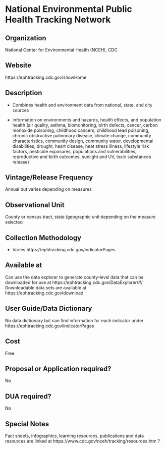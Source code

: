 \mainmatter

<!-- Generated by generateRmd.R; do not edit by hand  -->

# National Environmental Public Health Tracking Network

## Organization
National Center for Environmental Health (NCEH), CDC

## Website
https://ephtracking.cdc.gov/showHome

## Description
*	Combines health and environment data from national, state, and city sources 
*	Information on environments and hazards, health effects, and population health (air quality, asthma, biomonitoring, birth defects, cancer, carbon monoxide poisoning, childhood cancers, childhood lead poisoning, chronic obstructive pulmonary disease, climate change, community characteristics, community design, community water, developmental disabilities, drought, heart disease, heat stress illness, lifestyle risk factors, pesticide exposures, populations and vulnerabilities, reproductive and birth outcomes, sunlight and UV, toxic substances release)

## Vintage/Release Frequency
Annual but varies depending on measures

## Observational Unit
County or census tract, state (geographic unit depending on the measure selected

## Collection Methodology
*	Varies https://ephtracking.cdc.gov/indicatorPages

## Available at
Can use the data explorer to generate county-level data that can be downloaded for use at https://ephtracking.cdc.gov/DataExplorer/#/ Downloadable data sets are available at https://ephtracking.cdc.gov/download

## User Guide/Data Dictionary
No data dictionary but can find information for each indicator under https://ephtracking.cdc.gov/indicatorPages

## Cost
Free

## Proposal or Application required?
No

## DUA required?
No

## Special Notes
Fact sheets, infographics, learning resources, publications and data resources are linked at https://www.cdc.gov/nceh/tracking/resources.htm ?

